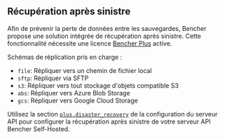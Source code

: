 ## Récupération après sinistre

Afin de prévenir la perte de données entre les sauvegardes, Bencher propose une solution intégrée de récupération après sinistre. Cette fonctionnalité nécessite une licence [Bencher Plus][pricing] active.

Schémas de réplication pris en charge :

- `file`: Répliquer vers un chemin de fichier local
- `sftp`: Répliquer via SFTP
- `s3`: Répliquer vers tout stockage d'objets compatible S3
- `abs`: Répliquer vers Azure Blob Storage
- `gcs`: Répliquer vers Google Cloud Storage

Utilisez la section [`plus.disaster_recovery`][plus disaster recovery] de la configuration du serveur API pour configurer la récupération après sinistre de votre serveur API Bencher Self-Hosted.

[pricing]: /pricing/
[plus disaster recovery]: /fr/docs/reference/server-config/#plusdisaster_recovery